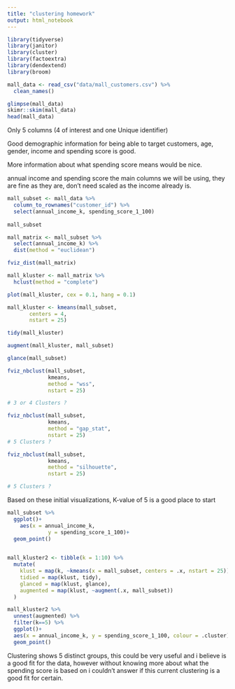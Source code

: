 ```yaml
---
title: "clustering homework"
output: html_notebook
---
```


```r
library(tidyverse)
library(janitor)
library(cluster)
library(factoextra)
library(dendextend)
library(broom)

mall_data <- read_csv("data/mall_customers.csv") %>% 
  clean_names()

```

```r

glimpse(mall_data)
skimr::skim(mall_data)
head(mall_data)
```
Only 5 columns (4 of interest and one Unique identifier)

Good demographic information for being able to target customers, age, gender, income and spending score is good. 

More information about what spending score means would be nice. 

annual income and spending score the main columns we will be using, they are fine as they are, don't need scaled as the income already is. 


```r

mall_subset <- mall_data %>% 
  column_to_rownames("customer_id") %>% 
  select(annual_income_k, spending_score_1_100)
  
mall_subset

```
```r
mall_matrix <- mall_subset %>% 
  select(annual_income_k) %>% 
  dist(method = "euclidean")

fviz_dist(mall_matrix)

mall_kluster <- mall_matrix %>% 
  hclust(method = "complete")

plot(mall_kluster, cex = 0.1, hang = 0.1)

mall_kluster <- kmeans(mall_subset,
       centers = 4,
       nstart = 25)

tidy(mall_kluster)

augment(mall_kluster, mall_subset)

glance(mall_subset)

```

```r

fviz_nbclust(mall_subset,
             kmeans,
             method = "wss",
             nstart = 25)

# 3 or 4 Clusters ?

fviz_nbclust(mall_subset,
             kmeans,
             method = "gap_stat",
             nstart = 25)
# 5 Clusters ? 

fviz_nbclust(mall_subset,
             kmeans,
             method = "silhouette",
             nstart = 25)

# 5 Clusters ?
```
Based on these initial visualizations, K-value of 5 is a good place to start

```r


mall_subset %>% 
  ggplot()+
    aes(x = annual_income_k, 
             y = spending_score_1_100)+
  geom_point()
  
```

```r


mall_kluster2 <- tibble(k = 1:10) %>% 
  mutate(
    klust = map(k, ~kmeans(x = mall_subset, centers = .x, nstart = 25)),
    tidied = map(klust, tidy),
    glanced = map(klust, glance),
    augmented = map(klust, ~augment(.x, mall_subset))
  )

mall_kluster2 %>% 
  unnest(augmented) %>% 
  filter(k==5) %>% 
  ggplot()+
  aes(x = annual_income_k, y = spending_score_1_100, colour = .cluster)+
  geom_point()
```

Clustering shows 5 distinct groups, this could be very useful and i believe is a good fit for the data, however without knowing more about what the spending score is based on i couldn't answer if this current clustering is a good fit for certain.





























